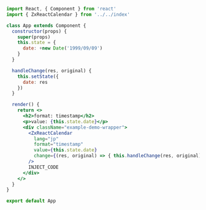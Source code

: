 ```jsx
import React, { Component } from 'react'
import { ZxReactCalendar } from '../../index'

class App extends Component {
  constructor(props) {
    super(props)
    this.state = {
      date: +new Date('1999/09/09')
    }
  }

  handleChange(res, original) {
    this.setState({
      date: res
    })
  }

  render() {
    return <>
      <h2>format: timestamp</h2>
      <p>value: {this.state.date}</p>
      <div className="example-demo-wrapper">
        <ZxReactCalendar
          lang="jp"
          format="timestamp"
          value={this.state.date}
          change={(res, original) => { this.handleChange(res, original) }}
        />
        INJECT_CODE
      </div>
    </>
  }
}

export default App
```
